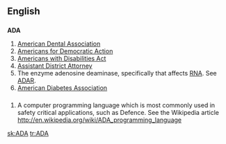{{see|ada|Ada|āda}}
==English==

==={{initialism}}===
'''ADA'''

# [[w:American Dental Association|American Dental Association]]
# [[w:Americans for Democratic Action|Americans for Democratic Action]]
# [[w:Americans with Disabilities Act|Americans with Disabilities Act]]
# [[w:Assistant District Attorney|Assistant District Attorney]]
# The enzyme adenosine deaminase, specifically that affects [[RNA]]. See [[ADAR]].
# [[w:American Diabetes Association|American Diabetes Association]]

==={{initialism}}===
# A computer programming language which is most commonly used in safety critical applications, such as Defence. See the Wikipedia article http://en.wikipedia.org/wiki/ADA_programming_language

[[sk:ADA]]
[[tr:ADA]]